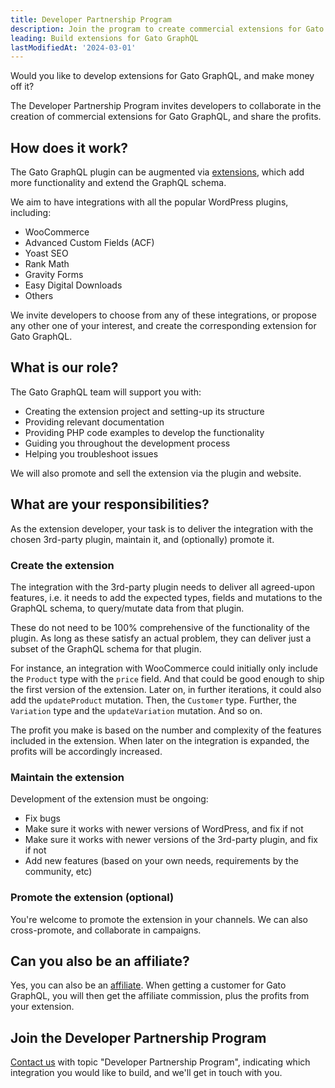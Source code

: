 ```yaml
---
title: Developer Partnership Program
description: Join the program to create commercial extensions for Gato GraphQL
leading: Build extensions for Gato GraphQL
lastModifiedAt: '2024-03-01'
---
```


Would you like to develop extensions for Gato GraphQL, and make money off it?

The Developer Partnership Program invites developers to collaborate in the creation of commercial extensions for Gato GraphQL, and share the profits.

## How does it work?

The Gato GraphQL plugin can be augmented via [extensions](/extensions), which add more functionality and extend the GraphQL schema.

We aim to have integrations with all the popular WordPress plugins, including:

- WooCommerce
- Advanced Custom Fields (ACF)
- Yoast SEO
- Rank Math
- Gravity Forms
- Easy Digital Downloads
- Others

We invite developers to choose from any of these integrations, or propose any other one of your interest, and create the corresponding extension for Gato GraphQL.

## What is our role?

The Gato GraphQL team will support you with:

- Creating the extension project and setting-up its structure
- Providing relevant documentation
- Providing PHP code examples to develop the functionality
- Guiding you throughout the development process
- Helping you troubleshoot issues

We will also promote and sell the extension via the plugin and website.

## What are your responsibilities?

As the extension developer, your task is to deliver the integration with the chosen 3rd-party plugin, maintain it, and (optionally) promote it.

### Create the extension

The integration with the 3rd-party plugin needs to deliver all agreed-upon features, i.e. it needs to add the expected types, fields and mutations to the GraphQL schema, to query/mutate data from that plugin.

These do not need to be 100% comprehensive of the functionality of the plugin. As long as these satisfy an actual problem, they can deliver just a subset of the GraphQL schema for that plugin.

For instance, an integration with WooCommerce could initially only include the `Product` type with the `price` field. And that could be good enough to ship the first version of the extension. Later on, in further iterations, it could also add the `updateProduct` mutation. Then, the `Customer` type. Further, the `Variation` type and the `updateVariation` mutation. And so on.

The profit you make is based on the number and complexity of the features included in the extension. When later on the integration is expanded, the profits will be accordingly increased.

### Maintain the extension

Development of the extension must be ongoing:

- Fix bugs
- Make sure it works with newer versions of WordPress, and fix if not
- Make sure it works with newer versions of the 3rd-party plugin, and fix if not
- Add new features (based on your own needs, requirements by the community, etc)

### Promote the extension (optional)

You're welcome to promote the extension in your channels. We can also cross-promote, and collaborate in campaigns.

## Can you also be an affiliate?

Yes, you can also be an [affiliate](https://shop.gatographql.com/affiliates). When getting a customer for Gato GraphQL, you will then get the affiliate commission, plus the profits from your extension.

## Join the Developer Partnership Program

[Contact us](/contact) with topic "Developer Partnership Program", indicating which integration you would like to build, and we'll get in touch with you.
